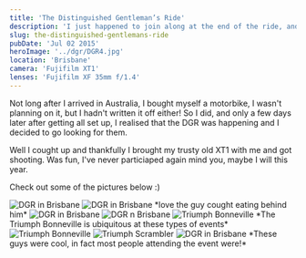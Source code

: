```yaml
---
title: 'The Distinguished Gentleman’s Ride'
description: 'I just happened to join along at the end of the ride, and then grabbed some shots!'
slug: the-distinguished-gentlemans-ride
pubDate: 'Jul 02 2015'
heroImage: '../dgr/DGR4.jpg'
location: 'Brisbane'
camera: 'Fujifilm XT1'
lenses: 'Fujifilm XF 35mm f/1.4'
---
```



Not long after I arrived in Australia, I bought myself a motorbike, I wasn't planning on it, but I hadn't written it off either! So I did, and only a few days later after getting all set up, I realised that the DGR was happening and I decided to go looking for them. 

Well I cought up and thankfully I brought my trusty old XT1 with me and got shooting. Was fun, I've never particiaped again mind you, maybe I will this year. 

Check out some of the pictures below :)

<Image src={DGR1} alt="DGR in Brisbane"/>
<Image src={DGR2} alt="DGR in Brisbane"/>
*love the guy cought eating behind him*
<Image src={DGR7} alt="DGR in Brisbane"/>
<Image src={DGR10} alt="DGR  n Brisbane"/>
<Image src={DGR11} alt="Triumph Bonneville"/>
*The Triumph Bonneville is ubiquitous at these types of events*
<Image src={DGR9} alt="Triumph Bonneville"/>
<Image src={DGR8} alt="Triumph Scrambler"/>
<Image src={DGR14} alt="DGR in Brisbane"/>
*These guys were cool, in fact most people attending the event were!*
